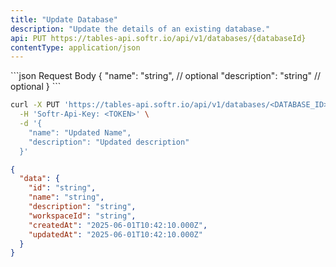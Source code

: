 ```yaml
---
title: "Update Database"
description: "Update the details of an existing database."
api: PUT https://tables-api.softr.io/api/v1/databases/{databaseId}
contentType: application/json
---
```


<ResponseExample>
```json Request Body
{
  "name": "string",       // optional
  "description": "string" // optional
}
```

```bash Example Request
curl -X PUT 'https://tables-api.softr.io/api/v1/databases/<DATABASE_ID>' \
  -H 'Softr-Api-Key: <TOKEN>' \
  -d '{
    "name": "Updated Name",
    "description": "Updated description"
  }'
```


```json Response
{
  "data": {
    "id": "string",
    "name": "string",
    "description": "string",
    "workspaceId": "string",
    "createdAt": "2025-06-01T10:42:10.000Z",
    "updatedAt": "2025-06-01T10:42:10.000Z"
  }
}
```
</ResponseExample>